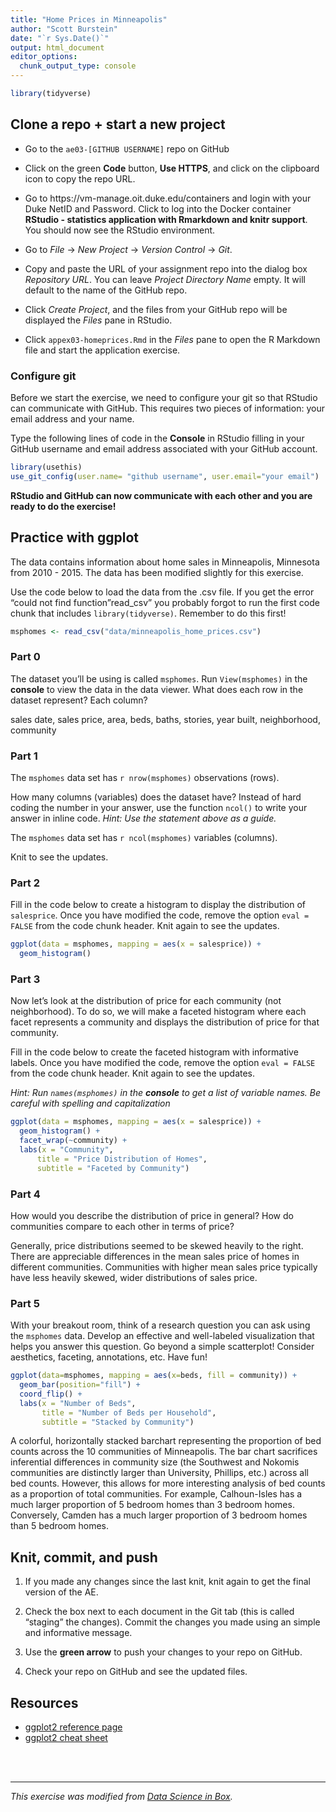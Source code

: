 ```yaml
---
title: "Home Prices in Minneapolis"
author: "Scott Burstein"
date: "`r Sys.Date()`"
output: html_document
editor_options: 
  chunk_output_type: console
---
```


```r
library(tidyverse)
```

## Clone a repo + start a new project

- Go to the `ae03-[GITHUB USERNAME]` repo on GitHub

- Click on the green **Code** button, **Use HTTPS**, and click on the clipboard icon to copy the repo URL.

- Go to https://vm-manage.oit.duke.edu/containers and login with your Duke NetID and Password. Click to log into the Docker container **RStudio -  statistics application with Rmarkdown and knitr support**. You should now see the RStudio environment. 

- Go to *File* ->  *New Project* -> *Version Control* -> *Git*. 

- Copy and paste the URL of your assignment repo into the dialog box *Repository URL*. You can leave *Project Directory Name* empty. It will default to the name of the GitHub repo.

- Click *Create Project*, and the files from your GitHub repo will be displayed the *Files* pane in RStudio. 

- Click `appex03-homeprices.Rmd` in the *Files* pane to open the R Markdown file and start the application exercise.

### Configure git

Before we start the exercise, we need to configure your git so that RStudio can communicate with GitHub. This requires two pieces of information: your email address and your name.

Type the following lines of code in the **Console** in RStudio filling in your GitHub username and email address associated with your GitHub account.

```r
library(usethis)
use_git_config(user.name= "github username", user.email="your email")
```

**RStudio and GitHub can now communicate with each other and you are ready to do the exercise!**

## Practice with ggplot

The data contains information about home sales in Minneapolis, Minnesota from 2010 - 2015. The data has been modified slightly for this exercise.

Use the code below to load the data from the .csv file. If you get the error "could not find function "read_csv" you probably forgot to run the first code chunk that includes `library(tidyverse)`. Remember to do this first!

```r
msphomes <- read_csv("data/minneapolis_home_prices.csv")
```

### Part 0

The dataset you’ll be using is called `msphomes`. Run `View(msphomes)` in the **console** to view the data in the data viewer. What does each row in the dataset represent? Each column?

sales date, sales price, area, beds, baths, stories, year built, neighborhood, community

### Part 1

The `msphomes` data set has `r nrow(msphomes)` observations (rows).

How many columns (variables) does the dataset have? Instead of hard coding the number in your answer, use the function `ncol()` to write your answer in inline code. *Hint: Use the statement above as a guide.*

The `msphomes` data set has `r ncol(msphomes)` variables (columns).

Knit to see the updates.

### Part 2

Fill in the code below to create a histogram to display the distribution of `salesprice`.  Once you have modified the code, remove the option `eval = FALSE` from the code chunk header. Knit again to see the updates.

```r
ggplot(data = msphomes, mapping = aes(x = salesprice)) +
  geom_histogram()
```

### Part 3

Now let's look at the distribution of price for each community (not neighborhood). To do so, we will make a faceted histogram where each facet represents a community and displays the distribution of price for that community.

Fill in the code below to create the faceted histogram with informative labels. Once you have modified the code, remove the option `eval = FALSE` from the code chunk header. Knit again to see the updates.

*Hint: Run `names(msphomes)` in the <b>console</b> to get a list of variable names. Be careful with spelling and capitalization*

```r
ggplot(data = msphomes, mapping = aes(x = salesprice)) +
  geom_histogram() +
  facet_wrap(~community) +
  labs(x = "Community", 
      title = "Price Distribution of Homes", 
      subtitle = "Faceted by Community")
```

### Part 4

How would you describe the distribution of price in general? How do communities compare to each other in terms of price?

Generally, price distributions seemed to be skewed heavily to the right. There are appreciable differences in the mean sales price of homes in different communities. Communities with higher mean sales price typically have less heavily skewed, wider distributions of sales price.

### Part 5

With your breakout room, think of a research question you can ask using the `msphomes` data. Develop an effective and well-labeled visualization that helps you answer this question. Go beyond a simple scatterplot! Consider aesthetics, faceting, annotations, etc. Have fun! 

```r
ggplot(data=msphomes, mapping = aes(x=beds, fill = community)) +
  geom_bar(position="fill") +
  coord_flip() +
  labs(x = "Number of Beds",
       title = "Number of Beds per Household",
       subtitle = "Stacked by Community")
```


A colorful, horizontally stacked barchart representing the proportion of bed counts across the 10 communities of Minneapolis. The bar chart sacrifices inferential differences in community size (the Southwest and Nokomis communities are distinctly larger than University, Phillips, etc.) across all bed counts. However, this allows for more interesting analysis of bed counts as a proportion of total communities. For example, Calhoun-Isles has a much larger proportion of  5 bedroom homes than 3 bedroom homes. Conversely, Camden has a much larger proportion of 3 bedroom homes than 5 bedroom homes.

## Knit, commit, and push

1. If you made any changes since the last knit, knit again to get the final version of the AE. 

2. Check the box next to each document in the Git tab (this is called "staging" the changes).  Commit the changes you made using an simple and informative message.

2. Use the **green arrow** to push your changes to your repo on GitHub.

3. Check your repo on GitHub and see the updated files.

## Resources 

- [ggplot2 reference page](https://ggplot2.tidyverse.org/reference/geom_histogram.html) 
- [ggplot2 cheat sheet](https://rstudio.com/wp-content/uploads/2015/03/ggplot2-cheatsheet.pdf)


<br><br>

<hr> 

*This exercise was modified from [Data Science in Box](https://datasciencebox.org/).*
